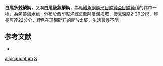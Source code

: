 {{Speciesbox
| taxon = Sufflamen albicaudatum
| binomial_authority = [[Rüppell|Rüppell]], 1829
| status = NE
| status_system = IUCN3.1
| synonyms = *''Balistes albicaudatus'', <small>Rüppell, 1829</small>
*''Sufflamen albicaudatus'', <small>Rüppell, 1829</small>
*''Sufflamen albicaudus'', <small>Rüppell, 1829</small>
}}

'''白尾多棘鱗魨'''，又稱'''白尾鼓氣鱗魨'''，為[[輻鰭魚綱|輻鰭魚綱]][[魨形目|魨形目]][[鱗魨亞目|鱗魨亞目]][[鱗魨科|鱗魨科]]的其中一[[種|種]]，為熱帶海水魚，分布於西[[印度洋|印度洋]][[紅海|紅海]]至[[阿曼灣|阿曼灣]]海域，棲息深度2-20公尺，體長可達22公分，棲息在[[珊瑚|珊瑚]]碎石的開放水域，生活習性不明。

==参考文献==
*{{FishBase_species|genus=Sufflamen|species=albicaudatum|year=2014|month=2}}

{{魚類小作品}}
{{Taxonbar}}
[[Category:多棘鱗魨屬|albicaudatum]]
[[Category:1829年描述的魚類|S]]